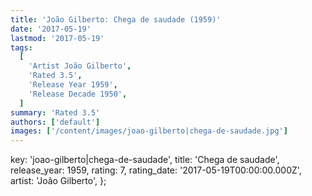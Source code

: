 ```yaml
---
title: 'João Gilberto: Chega de saudade (1959)'
date: '2017-05-19'
lastmod: '2017-05-19'
tags:
  [
    'Artist João Gilberto',
    'Rated 3.5',
    'Release Year 1959',
    'Release Decade 1950',
  ]
summary: 'Rated 3.5'
authors: ['default']
images: ['/content/images/joao-gilberto|chega-de-saudade.jpg']
---
```


  key: 'joao-gilberto|chega-de-saudade',
  title: 'Chega de saudade',
  release_year: 1959,
  rating: 7,
  rating_date: '2017-05-19T00:00:00.000Z',
  artist: 'João Gilberto',
};

<MusicRating data={data} />
